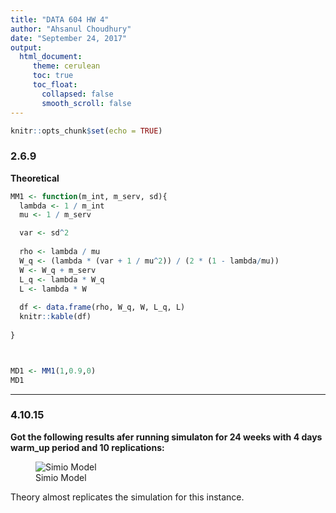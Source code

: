 ---
title: "DATA 604 HW 4"
author: "Ahsanul Choudhury"
date: "September 24, 2017"
output:
  html_document:
     theme: cerulean
     toc: true
     toc_float:
       collapsed: false
       smooth_scroll: false
---

```{r setup, include=FALSE}
knitr::opts_chunk$set(echo = TRUE)
```


### 2.6.9

**Theoretical**

```{r 2.6.9, echo=TRUE}
MM1 <- function(m_int, m_serv, sd){
  lambda <- 1 / m_int                                                   # Mean rate of arrival (lambda)
  mu <- 1 / m_serv                                                      # Mean service rate (mu)  

  var <- sd^2                                                           # Variance of service time
  
  rho <- lambda / mu                                                    # Utilization of the server
  W_q <- (lambda * (var + 1 / mu^2)) / (2 * (1 - lambda/mu))            # Mean wait in the queue
  W <- W_q + m_serv                                                     # Mean wait in the system
  L_q <- lambda * W_q                                                   # Mean number of customers in the queue
  L <- lambda * W                                                       # Mean number of customers in the system
  
  df <- data.frame(rho, W_q, W, L_q, L)
  knitr::kable(df)
  
}



MD1 <- MM1(1,0.9,0)
MD1
```
***


### 4.10.15


**Got the following results afer running simulaton for 24 weeks with 4 days warm_up period and 10 replications:**


![Simio Model](https://github.com/choudhury1023/DATA-604/raw/master/Week_4/10_repetations.png)

Theory almost replicates the simulation for this instance.